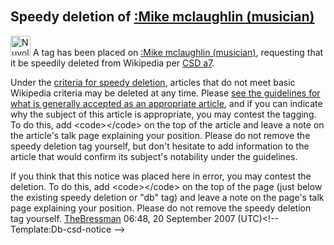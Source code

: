 <article id="13352568" title=User talk:Johnnyglitz>
	<talkpage id="13352568" title="User talk:Johnnyglitz">


==Speedy deletion of [[:Mike mclaughlin (musician)]]==
[[Image:Nuvola apps important.svg|32px|left]] A tag has been placed on [[:Mike mclaughlin (musician)]], requesting that it be speedily deleted from Wikipedia per [[WP:CSD#a7|CSD a7]]. 

Under the [[WP:CSD#General_criteria|criteria for speedy deletion]], articles that do not meet basic Wikipedia criteria may be deleted at any time. Please [[Wikipedia:Your first article|see the guidelines for what is generally accepted as an appropriate article]], and if you can indicate why the subject of this article is appropriate, you may contest the tagging. To do this, add &lt;code&gt;{{tl|hangon}}&lt;/code&gt; on the top of the article and leave a note on the article's talk page explaining your position. Please do not remove the speedy deletion tag yourself, but don't hesitate to add information to the article that would confirm its subject's notability under the guidelines. 

If you think that this notice was placed here in error, you may contest the deletion. To do this, add &lt;code&gt;{{tl|hangon}}&lt;/code&gt; on the top of the page (just below the existing speedy deletion or &quot;db&quot; tag) and leave a note on the page's talk page explaining your position. Please do not remove the speedy deletion tag yourself. [[User:TheBressman|TheBressman]] 06:48, 20 September 2007 (UTC)&lt;!-- Template:Db-csd-notice --&gt;
	</talkpage>
</article>